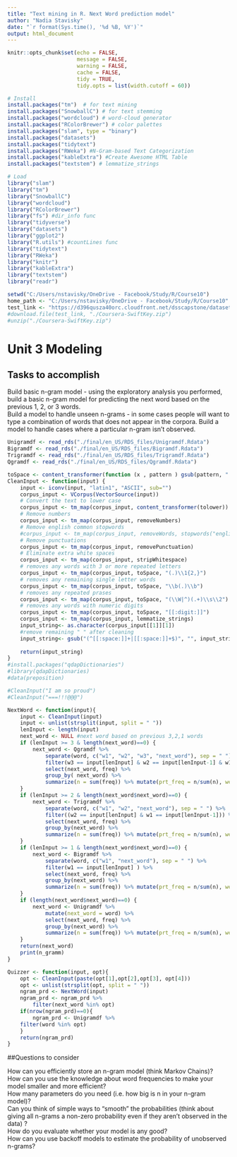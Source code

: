 ---
title: "Text mining in R. Next Word prediction model"
author: "Nadia Stavisky"
date: "`r format(Sys.time(), '%d %B, %Y')`"
output: html_document
---
```{r setup, include=FALSE}
knitr::opts_chunk$set(echo = FALSE,
                      message = FALSE,
                      warning = FALSE,
                      cache = FALSE,
                      tidy = TRUE,
                      tidy.opts = list(width.cutoff = 60))
```


```{r install_packages, eval=FALSE}
# Install
install.packages("tm")  # for text mining
install.packages("SnowballC") # for text stemming
install.packages("wordcloud") # word-cloud generator 
install.packages("RColorBrewer") # color palettes
install.packages("slam", type = "binary")
install.packages("datasets")
install.packages("tidytext")
install.packages("RWeka") #N-Gram-based Text Categorization
install.packages("kableExtra") #Create Awesome HTML Table
install.packages("textstem") # lemmatize_strings
```
```{r load_packages}
# Load
library("slam")
library("tm")
library("SnowballC")
library("wordcloud")
library("RColorBrewer")
library("fs") #dir_info func
library("tidyverse")
library("datasets")
library("ggplot2")
library("R.utils") #countLines func
library("tidytext")
library("RWeka") 
library("knitr")
library("kableExtra")
library("textstem")
library("readr")
```

```{r download_data}
setwd("C:/Users/nstavisky/OneDrive - Facebook/Study/R/Course10")
home_path <- "C:/Users/nstavisky/OneDrive - Facebook/Study/R/Course10"
test_link <- "https://d396qusza40orc.cloudfront.net/dsscapstone/dataset/Coursera-SwiftKey.zip"
#download.file(test_link, "./Coursera-SwiftKey.zip")
#unzip("./Coursera-SwiftKey.zip")
```

# Unit 3 Modeling

## Tasks to accomplish

Build basic n-gram model - using the exploratory analysis you performed, build a basic n-gram model for predicting the next word based on the previous 1, 2, or 3 words.  
Build a model to handle unseen n-grams - in some cases people will want to type a combination of words that does not appear in the corpora. Build a model to handle cases where a particular n-gram isn't observed.  


```{r load_Ngram_RDS}
Unigramdf <- read_rds("./final/en_US/RDS_files/Unigramdf.Rdata")
Bigramdf <- read_rds("./final/en_US/RDS_files/Bigramdf.Rdata")
Trigramdf <- read_rds("./final/en_US/RDS_files/Trigramdf.Rdata")
Qgramdf <- read_rds("./final/en_US/RDS_files/Qgramdf.Rdata")
```
```{r cleaning_input}
toSpace <- content_transformer(function (x , pattern ) gsub(pattern, " ", x))
CleanInput <- function(input) {
    input <- iconv(input, "latin1", "ASCII", sub="")
    corpus_input <- VCorpus(VectorSource(input))
    # Convert the text to lower case
    corpus_input <- tm_map(corpus_input, content_transformer(tolower))
    # Remove numbers
    corpus_input <- tm_map(corpus_input, removeNumbers)
    # Remove english common stopwords
    #corpus_input <- tm_map(corpus_input, removeWords, stopwords("english"))
    # Remove punctuations
    corpus_input <- tm_map(corpus_input, removePunctuation)
    # Eliminate extra white spaces
    corpus_input <- tm_map(corpus_input, stripWhitespace)
    # removes any words with 3 or more repeated letters
    corpus_input <- tm_map(corpus_input, toSpace, "(.)\\1{2,}")
    # removes any remaining single letter words
    corpus_input <- tm_map(corpus_input, toSpace, "\\b(.)\\b")
    # removes any repeated prases
    corpus_input <- tm_map(corpus_input, toSpace, "(\\W|^)(.+)\\s\\2")
    # removes any words with numeric digits
    corpus_input <- tm_map(corpus_input, toSpace, "[[:digit:]]")
    corpus_input <- tm_map(corpus_input, lemmatize_strings)
    input_string<- as.character(corpus_input[[1]][1])
    #remove remaining " " after cleaning
    input_string<- gsub("(^[[:space:]]+|[[:space:]]+$)", "", input_string)
    
    return(input_string)
}
#install.packages("qdapDictionaries")
#library(qdapDictionaries)
#data(preposition)

#CleanInput("I am so proud")
#CleanInput("===!!!@@@")
```



```{r next_word_model}
NextWord <- function(input){
    input <- CleanInput(input)
    input <- unlist(strsplit(input, split = " "))
    lenInput <- length(input)
    next_word <- NULL #next word based on previous 3,2,1 words
    if (lenInput >= 3 & length(next_word)==0) {
        next_word <- Qgramdf %>%
            separate(word, c("w1", "w2", "w3", "next_word"), sep = " ") %>%
            filter(w3 == input[lenInput] & w2 == input[lenInput-1] & w1 == input[lenInput-2]) %>%
            select(next_word, freq) %>%
            group_by( next_word) %>%
            summarize(n = sum(freq)) %>% mutate(prt_freq = n/sum(n), weighted_part_freq = 4+n/sum(n),n_gramm = "Qgramdf") %>% arrange(desc(prt_freq))
    }
    if (lenInput >= 2 & length(next_word$next_word)==0) {
        next_word <- Trigramdf %>%
            separate(word, c("w1", "w2", "next_word"), sep = " ") %>%
            filter((w2 == input[lenInput] & w1 == input[lenInput-1])) %>%
            select(next_word, freq) %>%
            group_by(next_word) %>%
            summarize(n = sum(freq)) %>% mutate(prt_freq = n/sum(n), weighted_part_freq = 3+n/sum(n), n_gramm = "Trigramdf") %>% arrange(desc(prt_freq))
    }
    if (lenInput >= 1 & length(next_word$next_word)==0) {
        next_word <- Bigramdf %>%
            separate(word, c("w1", "next_word"), sep = " ") %>%
            filter(w1 == input[lenInput] ) %>%
            select(next_word, freq) %>%
            group_by(next_word) %>%
            summarize(n = sum(freq)) %>% mutate(prt_freq = n/sum(n), weighted_part_freq = 2+n/sum(n), n_gramm = "Bigramdf") %>% arrange(desc(prt_freq))
    }
    if (length(next_word$next_word)==0) {
        next_word <- Unigramdf %>%
            mutate(next_word = word) %>%
            select(next_word, freq) %>%
            group_by(next_word) %>%
            summarize(n = sum(freq)) %>% mutate(prt_freq = n/sum(n), weighted_part_freq = 1+n/sum(n), n_gramm = "Unigramdf") %>% arrange(desc(prt_freq))
    }
    return(next_word)
    print(n_gramm)
}
```

```{r}
Quizzer <- function(input, opt){
    opt <- CleanInput(paste(opt[1],opt[2],opt[3], opt[4]))
    opt <- unlist(strsplit(opt, split = " "))
    ngram_prd <- NextWord(input)
    ngram_prd <- ngram_prd %>%
        filter(next_word %in% opt)
    if(nrow(ngram_prd)==0){
        ngram_prd <- Unigramdf %>%
    filter(word %in% opt)
    }
    return(ngram_prd)
}
```

##Questions to consider

How can you efficiently store an n-gram model (think Markov Chains)?  
How can you use the knowledge about word frequencies to make your model smaller and more efficient?  
How many parameters do you need (i.e. how big is n in your n-gram model)?  
Can you think of simple ways to "smooth" the probabilities (think about giving all n-grams a non-zero probability even if they aren't observed in the data) ?  
How do you evaluate whether your model is any good?  
How can you use backoff models to estimate the probability of unobserved n-grams?  


